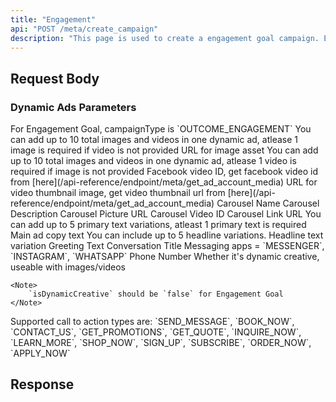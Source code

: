 ```yaml
---
title: "Engagement"
api: "POST /meta/create_campaign"
description: "This page is used to create a engagement goal campaign. Engagement ads are designed to get more interactions on your content, such as likes, comments, shares, event responses, or post saves on Meta platforms."
---
```



## Request Body

<CampaignParams />

<CampaignTargeting />

### Dynamic Ads Parameters

<ParamField body="campaignType" type="string" required>
	For Engagement Goal, campaignType is `OUTCOME_ENGAGEMENT`
</ParamField>

<ParamField body="images" type="object[]">
	<Note>
		You can add up to 10 total images and videos in one dynamic ad, atlease 1 image is required if video is not provided
	</Note>
	<Expandable title="Image Assets Array">
		<ParamField body="url" type="string" required>
			URL for image asset
		</ParamField>
	</Expandable>

</ParamField>

<ParamField body="videos" type="object[]">
	<Note>
		You can add up to 10 total images and videos in one dynamic ad, atlease 1 video is required if image is not provided
	</Note>
	<Expandable title="Video Assets Array">
		<ParamField body="video_id" type="string" required>
			Facebook video ID, get facebook video id from [here](/api-reference/endpoint/meta/get_ad_account_media)
		</ParamField>
		<ParamField body="thumbnail_url" type="string" required>
			URL for video thumbnail image, get video thumbnail url from [here](/api-reference/endpoint/meta/get_ad_account_media)
		</ParamField>
	</Expandable>

</ParamField>

<ParamField body="carousel" type="object[]">
	<Expandable title="Carousel Array">
		<ParamField body="name" type="string" required>
			Carousel Name
		</ParamField>
		<ParamField body="description" type="string">
			Carousel Description
		</ParamField>
		<ParamField body="picture" type="string">
			Carousel Picture URL
		</ParamField>
		<ParamField body="video_id" type="string">
			Carousel Video ID
		</ParamField>
		<ParamField body="link" type="string">
			Carousel Link URL
		</ParamField>
	</Expandable>

</ParamField>

<ParamField body="primaryText" type="object[]">
	<Note>You can add up to 5 primary text variations, atleast 1 primary text is required</Note>
	<Expandable title="Primary Text Array">
		<ParamField body="text" type="string" required>
			Main ad copy text
		</ParamField>
	</Expandable>

</ParamField>

<ParamField body="headline1" type="object[]">
	<Note>You can include up to 5 headline variations.</Note>
	<Expandable title="Headline Variations Array">
		<ParamField body="text" type="string" required>
			Headline text variation
		</ParamField>
	</Expandable>

</ParamField>

<ParamField body="greetingText" type="string" required>
	Greeting Text
</ParamField>

<ParamField body="conversations" type="object[]" required>
	<Expandable title="Conversations Array">
		<ParamField body="title" type="string" required>
			Conversation Title
		</ParamField>
	</Expandable>
</ParamField>

<ParamField body="messagingApps" type="string[]" required>
	Messaging apps = `MESSENGER`, `INSTAGRAM`, `WHATSAPP`
</ParamField>

<ParamField body="phoneNumber" type="string">
	Phone Number
</ParamField>

<ParamField body="isDynamicCreative" type="boolean" >
	Whether it's dynamic creative, useable with images/videos

    <Note>
    	`isDynamicCreative` should be `false` for Engagement Goal
    </Note>

</ParamField>

<ParamField body="callToAction" type="string" required>
	Supported call to action types are: `SEND_MESSAGE`, `BOOK_NOW`,
	`CONTACT_US`, `GET_PROMOTIONS`, `GET_QUOTE`, `INQUIRE_NOW`, `LEARN_MORE`,
	`SHOP_NOW`, `SIGN_UP`, `SUBSCRIBE`, `ORDER_NOW`, `APPLY_NOW`
</ParamField>

## Response

<CampaignResponse />
